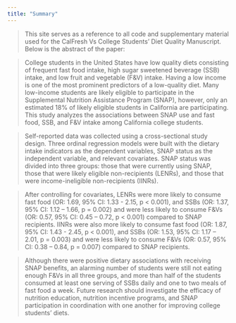 ```yaml
---
title: "Summary"
---
```


> This site serves as a reference to all code and supplementary material used for the CalFresh Vs College Students' Diet Quality Manuscript. Below is the abstract of the paper:

> College students in the United States have low quality diets consisting of frequent fast food intake, high sugar sweetened beverage (SSB) intake, and low fruit and vegetable (F&V) intake. Having a low income is one of the most prominent predictors of a low-quality diet. Many low-income students are likely eligible to participate in the Supplemental Nutrition Assistance Program (SNAP), however, only an estimated 18% of likely eligible students in California are participating. This study analyzes the associations between SNAP use and fast food, SSB, and F&V intake among California college students. 

> Self-reported data was collected using a cross-sectional study design. Three ordinal regression models were built with the dietary intake indicators as the dependent variables, SNAP status as the independent variable, and relevant covariates. SNAP status was divided into three groups: those that were currently using SNAP, those that were likely eligible non-recipients (LENRs), and those that were income-ineligible non-recipients (IINRs).  


> After controlling for covariates, LENRs were more likely to consume fast food (OR: 1.69, 95% CI: 1.33 - 2.15, p < 0.001), and SSBs (OR: 1.37, 95% CI: 1.12 – 1.66, p = 0.002) and were less likely to consume F&Vs (OR: 0.57, 95% CI: 0.45 – 0.72, p < 0.001) compared to SNAP recipients. IINRs were also more likely to consume fast food (OR: 1.87, 95% CI: 1.43 - 2.45, p < 0.001), and SSBs (OR: 1.53, 95% CI: 1.17 – 2.01, p = 0.003) and were less likely to consume F&Vs (OR: 0.57, 95% CI: 0.38 – 0.84, p = 0.007) compared to SNAP recipients. 

> Although there were positive dietary associations with receiving SNAP benefits, an alarming number of students were still not eating enough F&Vs in all three groups, and more than half of the students consumed at least one serving of SSBs daily and one to two meals of fast food a week. Future research should investigate the efficacy of nutrition education, nutrition incentive programs, and SNAP participation in coordination with one another for improving college students’ diets. 

